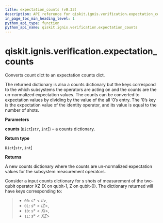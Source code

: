 ```yaml
---
title: expectation_counts (v0.33)
description: API reference for qiskit.ignis.verification.expectation_counts in qiskit v0.33
in_page_toc_min_heading_level: 1
python_api_type: function
python_api_name: qiskit.ignis.verification.expectation_counts
---
```


<span id="qiskit-ignis-verification-expectation-counts" />

# qiskit.ignis.verification.expectation\_counts

<Function id="qiskit.ignis.verification.expectation_counts" isDedicatedPage={true} github="https://github.com/qiskit-community/qiskit-ignis/tree/stable/0.7/qiskit/ignis/verification/tomography/data.py" signature="expectation_counts(counts)">
  Converts count dict to an expectation counts dict.

  The returned dictionary is also a counts dictionary but the keys correspond to the which subsystems the operators are acting on and the counts are the un-normalized expectation values. The counts can be converted to expectation values by dividing by the value of the all ‘0’s entry. The ‘0’s key is the expectation value of the identity operator, and its value is equal to the number of shots.

  **Parameters**

  **counts** (`Dict`\[`str`, `int`]) – a counts dictionary.

  **Return type**

  `Dict`\[`str`, `int`]

  **Returns**

  A new counts dictionary where the counts are un-normalized expectation values for the subsystem measurement operators.

  Consider a input counts dictionary for s shots of measurement of the two-qubit operator XZ (X on qubit-1, Z on qubit-0). The dictionary returned will have keys corresponding to:

  > *   `00`: $s * <II>$,
  > *   `01`: $s * <IZ>$,
  > *   `10`: $s * <XI>$,
  > *   `11`: $s * <XZ>$
</Function>

